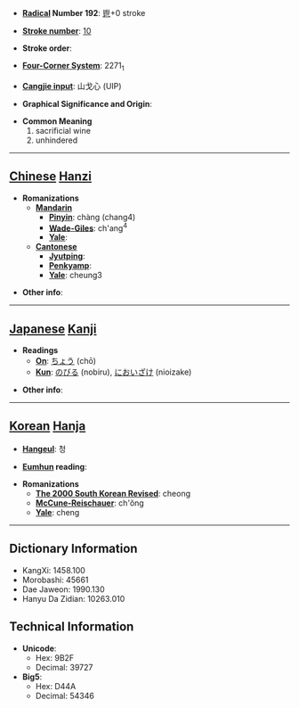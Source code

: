 * '''[[Wiktionary:Chinese radical index| Radical]] Number 192''': [[Wiktionary:Chinese radical index 鬯|鬯]]+0 stroke

* '''[[Wiktionary:Chinese total strokes index|Stroke number]]''': [[Wiktionary:Chinese total strokes index 10|10]]

* '''Stroke order''': 

* '''[[Wiktionary:Chinese four corner index|Four-Corner System]]''': 2271<sub>1</sub>

* '''[[Wiktionary:Chinese Cangjie index|Cangjie input]]''': 山戈心 (UIP)

* '''Graphical Significance and Origin''': 

* '''Common Meaning'''
*#sacrificial wine
*# unhindered


----

== [[Chinese]] [[Hanzi]] ==

* '''Romanizations'''
** '''[[Mandarin]]'''
*** '''[[Pinyin]]''': chàng (chang4)
*** '''[[Wade-Giles]]''': ch'ang<sup>4</sup>
*** '''[[Yale]]''': 
** '''[[Cantonese]]'''
*** '''[[Jyutping]]''':
*** '''[[Penkyamp]]''': 
*** '''[[Yale]]''': cheung3

* '''Other info''': 

----

== [[Japanese]] [[Kanji]] ==

* '''Readings'''
** '''[[On]]''': [[ちょう]] (chō)
** '''[[Kun]]''': [[のびる]] (nobiru), [[においざけ]] (nioizake)

* '''Other info''':  

----

== [[Korean]] [[Hanja]] ==

* '''[[Hangeul]]''': 청

* '''[[Eumhun]] reading''': 

* '''Romanizations'''
** '''[[The 2000 South Korean Revised Romanization|The 2000 South Korean Revised]]''': cheong
** '''[[McCune-Reischauer]]''': ch'ŏng
** '''[[Yale]]''': cheng

----

== Dictionary Information ==

* KangXi: 1458.100
* Morobashi: 45661
* Dae Jaweon: 1990.130
* Hanyu Da Zidian: 10263.010

== Technical Information ==

* '''Unicode''':
** Hex: 9B2F
** Decimal: 39727
* '''Big5''':
** Hex: D44A
** Decimal: 54346